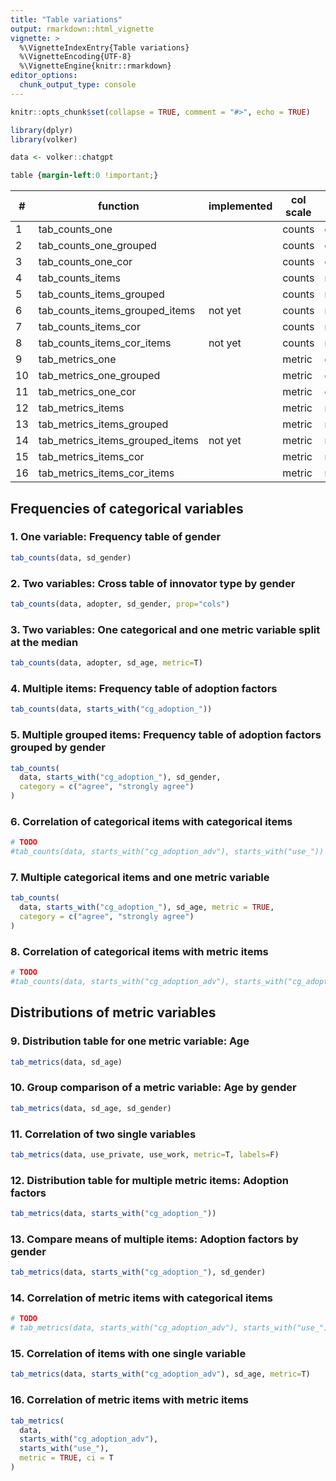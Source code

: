 ```yaml
---
title: "Table variations"
output: rmarkdown::html_vignette
vignette: >
  %\VignetteIndexEntry{Table variations}
  %\VignetteEncoding{UTF-8}
  %\VignetteEngine{knitr::rmarkdown}
editor_options: 
  chunk_output_type: console
---
```


```r
knitr::opts_chunk$set(collapse = TRUE, comment = "#>", echo = TRUE)

library(dplyr)
library(volker)

data <- volker::chatgpt

```

```css
table {margin-left:0 !important;}
```

| \# | function                        | implemented | col scale | col count | cross scale | cross count |
|----|---------------------------------|-------------|-----------|----------|--------------|-------------|
| 1  | tab_counts_one                  |             | counts    | one      |              |             |
| 2  | tab_counts_one_grouped          |             | counts    | one      | counts       | one         |
| 3  | tab_counts_one_cor              |             | counts    | one      | metric       | one         |
| 4  | tab_counts_items                |             | counts    | multiple |              |             |
| 5  | tab_counts_items_grouped        |             | counts    | multiple | counts       | one         |
| 6  | tab_counts_items_grouped_items  | not yet     | counts    | multiple | counts       | multiple    |
| 7  | tab_counts_items_cor            |             | counts    | multiple | metric       | one         |
| 8  | tab_counts_items_cor_items      | not yet     | counts    | multiple | metric       | multiple    |
| 9  | tab_metrics_one                 |             | metric    | one      |              |             |
| 10 | tab_metrics_one_grouped         |             | metric    | one      | counts       | one         |
| 11 | tab_metrics_one_cor             |             | metric    | one      | metric       | one         |
| 12 | tab_metrics_items               |             | metric    | multiple |              |             |
| 13 | tab_metrics_items_grouped       |             | metric    | multiple | counts       | one         |
| 14 | tab_metrics_items_grouped_items | not yet     | metric    | multiple | counts       | multiple    |
| 15 | tab_metrics_items_cor           |             | metric    | multiple | metric       | one         |
| 16 | tab_metrics_items_cor_items     |             | metric    | multiple | metric       | multiple    |

## Frequencies of categorical variables

### 1. One variable: Frequency table of gender

```r
tab_counts(data, sd_gender)
```

### 2. Two variables: Cross table of innovator type by gender

```r
tab_counts(data, adopter, sd_gender, prop="cols")
```

### 3. Two variables: One categorical and one metric variable split at the median

```r
tab_counts(data, adopter, sd_age, metric=T)
```

### 4. Multiple items: Frequency table of adoption factors

```r
tab_counts(data, starts_with("cg_adoption_"))
```

### 5. Multiple grouped items: Frequency table of adoption factors grouped by gender

```r
tab_counts(
  data, starts_with("cg_adoption_"), sd_gender, 
  category = c("agree", "strongly agree")
)
```

### 6. Correlation of categorical items with categorical items

```r
# TODO
#tab_counts(data, starts_with("cg_adoption_adv"), starts_with("use_"))
```


### 7. Multiple categorical items and one metric variable

```r

tab_counts(
  data, starts_with("cg_adoption_"), sd_age, metric = TRUE,
  category = c("agree", "strongly agree")
)

```

### 8. Correlation of categorical items with metric items

```r
# TODO
#tab_counts(data, starts_with("cg_adoption_adv"), starts_with("cg_adoption_adv"), metric = TRUE)
```

## Distributions of metric variables

### 9. Distribution table for one metric variable: Age

```r

tab_metrics(data, sd_age)
```

### 10. Group comparison of a metric variable: Age by gender

```r
tab_metrics(data, sd_age, sd_gender)
```

### 11. Correlation of two single variables

```r
tab_metrics(data, use_private, use_work, metric=T, labels=F)
```

### 12. Distribution table for multiple metric items: Adoption factors

```r
tab_metrics(data, starts_with("cg_adoption_"))
```

### 13. Compare means of multiple items: Adoption factors by gender

```r
tab_metrics(data, starts_with("cg_adoption_"), sd_gender)
```

### 14. Correlation of metric items with categorical items

```r
# TODO
# tab_metrics(data, starts_with("cg_adoption_adv"), starts_with("use_"))
```

### 15. Correlation of items with one single variable

```r
tab_metrics(data, starts_with("cg_adoption_adv"), sd_age, metric=T)
```

### 16. Correlation of metric items with metric items

```r

tab_metrics(
  data, 
  starts_with("cg_adoption_adv"), 
  starts_with("use_"),
  metric = TRUE, ci = T
)

```


